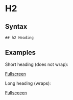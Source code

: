 
# H2

## Syntax

```
## h2 Heading
```

## Examples

Short heading (does not wrap):

<ShortHeadingExample />

[Fullscreen](/H2/short-heading-example/)

Long heading (wraps):

<LongHeadingExample />

[Fullsceeen](/H2/long-heading-example/)
